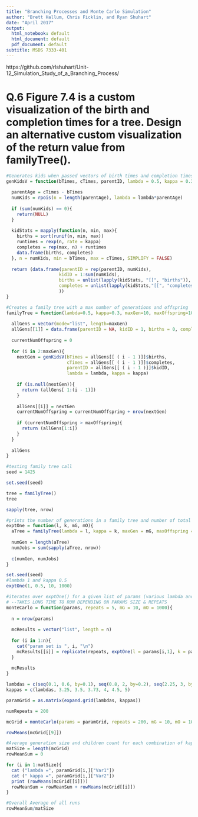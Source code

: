 ```yaml
---
title: "Branching Processes and Monte Carlo Simulation"
author: "Brett Hallum, Chris Ficklin, and Ryan Shuhart"
date: "April 2017"
output:
  html_notebook: default
  html_document: default
  pdf_document: default
subtitle: MSDS 7333-401
---
```

https://github.com/rlshuhart/Unit-12_Simulation_Study_of_a_Branching_Process/

# Q.6 Figure 7.4 is a custom visualization of the birth and completion times for a tree. Design an alternative custom visualization of the return value from familyTree().


```r
#Generates kids when passed vectors of birth times and completion times
genKidsV = function(bTimes, cTimes, parentID, lambda = 0.5, kappa = 0.3){
  
  parentAge = cTimes - bTimes
  numKids = rpois(n = length(parentAge), lambda = lambda*parentAge)
  
  if (sum(numKids) == 0){
    return(NULL)
  }
  
  kidStats = mapply(function(n, min, max){
    births = sort(runif(n, min, max))
    runtimes = rexp(n, rate = kappa)
    completes = rep(max, n) + runtimes
    data.frame(births, completes)
  }, n = numKids, min = bTimes, max = cTimes, SIMPLIFY = FALSE)
  
  return (data.frame(parentID = rep(parentID, numKids),
                    kidID = 1:sum(numKids), 
                    births = unlist(lapply(kidStats, "[[", "births")), 
                    completes = unlist(lapply(kidStats,"[[", "completes"))
                    ))
}

#Creates a family tree with a max number of generations and offspring
familyTree = function(lambda=0.5, kappa=0.3, maxGen=10, maxOffspring=1000){
  
  allGens = vector(mode="list", length=maxGen)
  allGens[[1]] = data.frame(parentID = NA, kidID = 1, births = 0, completes = rexp(1, rate = kappa))
  
  currentNumOffspring = 0
  
  for (i in 2:maxGen){
    nextGen = genKidsV(bTimes = allGens[[ ( i - 1 )]]$births,
                       cTimes = allGens[[ ( i - 1 )]]$completes,
                       parentID = allGens[[ ( i - 1 )]]$kidID,
                       lambda = lambda, kappa = kappa)
    
    if (is.null(nextGen)){
      return (allGens[ 1:(i - 1)])
    }
    
    allGens[[i]] = nextGen
    currentNumOffspring = currentNumOffspring + nrow(nextGen)
    
    if (currentNumOffspring > maxOffspring){
      return (allGens[1:i])
    }
  }
  
  allGens
}
```

```r
#testing family tree call
seed = 1425

set.seed(seed)

tree = familyTree()
tree

sapply(tree, nrow)
```

```r
#prints the number of generations in a family tree and number of total jobs run (children)
exptOne = function(l, k, mG, mO){
  aTree = familyTree(lambda = l, kappa = k, maxGen = mG, maxOffspring = mO)
  
  numGen = length(aTree)
  numJobs = sum(sapply(aTree, nrow))
  
  c(numGen, numJobs)
}

set.seed(seed)
#lambda 1 and kappa 0.5
exptOne(1, 0.5, 10, 1000)
```

```r
#iterates over exptOne() for a given list of params (various lambda and kappas)
# --TAKES LONG TIME TO RUN DEPENDING ON PARAMS SIZE & REPEATS
monteCarlo = function(params, repeats = 5, mG = 10, mO = 1000){
  
  n = nrow(params)
  
  mcResults = vector("list", length = n)
  
  for (i in 1:n){
    cat("param set is ", i, "\n")
    mcResults[[i]] = replicate(repeats, exptOne(l = params[i,1], k = params[i,2], mG = mG, mO = mO))
  }
  
  mcResults
}

lambdas = c(seq(0.1, 0.6, by=0.1), seq(0.8, 2, by=0.2), seq(2.25, 3, by=0.25))
kappas = c(lambdas, 3.25, 3.5, 3.73, 4, 4.5, 5)

paramGrid = as.matrix(expand.grid(lambdas, kappas))

numRepeats = 200

mcGrid = monteCarlo(params = paramGrid, repeats = 200, mG = 10, mO = 1000)
```
```r
rowMeans(mcGrid[[9]])
```
```r
#Average generation size and children count for each combination of kappa and lambda above for 200 trials
matSize = length(mcGrid)
rowMeanSum = 0

for (i in 1:matSize){
  cat ("lambda =", paramGrid[i,]["Var1"])
  cat (" kappa =", paramGrid[i,]["Var2"])
  print (rowMeans(mcGrid[[i]]))
  rowMeanSum = rowMeanSum + rowMeans(mcGrid[[i]])
}
```
```r
#Overall Average of all runs
rowMeanSum/matSize
```
